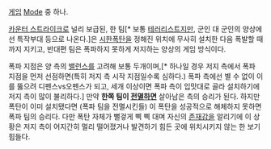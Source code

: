{{{#!html
<iframe width="420" height="315" src="//www.youtube.com/embed/G-hBpVgBef4?rel=0" frameborder="0" allowfullscreen></iframe>
}}}

[[게임]] [[Mode]] 중 하나.

[[카운터 스트라이크]]로 널리 보급된, 한 팀[* 보통 [[테러리스트]]지만, 군인 대 군인의 양상에선 특작부대 등으로 나온다.]은 [[시한폭탄]]을 정해진 위치에 무사히 설치한 다음 폭발할 때까지 지키고, 반대편 팀은 폭파하지 못하게 저지하는 양상의 게임 방식이다.

폭파 지점은 양 측의 [[밸런스]]를 고려해 보통 두개이며,[* 하나일 경우 저지 측에서 폭파 지점을 먼저 선점하면(특히 저지 측 시작 지점일수록 심하다.) 폭파 측에선 별 수 없이 이를 뚫으려 디펜스vs오펜스가 되고, 세개 이상이면 폭파 측이 입맛대로 골라 설치하기에 저지 측이 많이 불리하다.] 만약 '''한쪽 팀이 [[전멸]]하면''' 살아남은 측의 승리가 된다. 하지만 폭탄이 이미 설치됐다면 (폭파 팀을 전멸시킨들) 이 폭탄을 성공적으로 해체하지 못하면 폭파 팀의 승리다. 다만 폭탄 자체가 뻘겋게 삑 삑 대며 자신의 [[존재감]]을 알리기에 이 상황은 저지 측이 어지간히 멀리 떨어졌거나 발견하기 힘든 곳에 위치시키지 않는 한 보기 힘들다.
